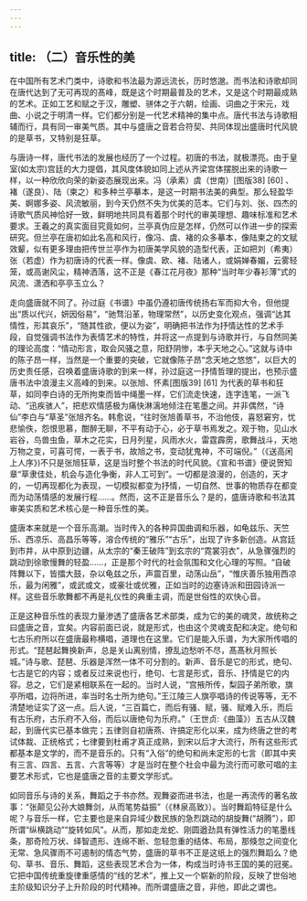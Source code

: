 ```yaml
---
---
---
```

title: （二）音乐性的美
---



在中国所有艺术门类中，诗歌和书法最为源远流长，历时悠邈。而书法和诗歌却同在唐代达到了无可再现的髙峰，既是这个时期最普及的艺术，又是这个时期最成熟的艺术。正如工艺和赋之于汉，雕塑、骈体之于六朝，绘画、词曲之于宋元，戏曲、小说之于明清一样。它们都分别是一代艺术精神的集中点。唐代书法与诗歌相辅而行，具有同一审美气质。其中与盛唐之音若合符契、共同体现出盛唐时代风貌的是草书，又特别是狂草。

与唐诗一样，唐代书法的发展也经历了一个过程。初唐的书法，就极漂亮。由于皇室(如太宗)宫廷的大力提倡，其风度体貌如同上述从齐梁宫体摆脱出来的诗歌一样，以一种欣欣向荣的新姿态展现出来。冯（承素）虞（世南）[图版38] [60] 、褚（遂良）、陆（柬之）和多种兰亭摹本，是这一时期书法美的典型。那么轻盈华美、婀娜多姿、风流敏丽，到今天仍然不失为优美的范本。它们与刘、张、四杰的诗歌气质风神恰好一致，鲜明地共同具有着那个时代的审美理想、趣味标准和艺术要求。王羲之的真实面目究竟如何，兰亭真伪应是怎样，仍然可以作进一步的探索研究。但兰亭在唐初如此名高和风行，像冯、虞、褚的众多摹本，像陆柬之的文赋效颦，似有更多理由把传世兰亭作为初唐美学风貌的造型代表，正如把刘（希夷）张（若虚）作为初唐诗的代表一样。像虞、欧、褚、陆诸人，或娟婵春媚，云雾轻笼，或高谢风尘，精神洒落，这不正是《春江花月夜》那种“当时年少春衫薄”式的风流、潇洒和亭亭玉立么？

走向盛唐就不同了。孙过庭《书谱》中虽仍遵初唐传统扬右军而抑大令，但他提出“质以代兴，妍因俗易”，“驰骛沿革，物理常然”，以历史变化观点，强调“达其情性，形其哀乐”，“随其性欲，便以为姿”，明确把书法作为抒情达性的艺术手段，自觉强调书法作为表情艺术的特性，并将这一点提到与诗歌并行，与自然同美的理论高度：“情动形言，取会风骚之意，阳舒阴惨，本乎天地之心。”这就与诗中的陈子昂一样，当然是一个重要的突破，它就像陈子昂“念天地之悠悠”，以巨大的历史责任感，召唤着盛唐诗歌的到来一样，孙过庭这一抒情哲理的提出，也预示盛唐书法中浪漫主义高峰的到来。以张旭、怀素[图版39] [61] 为代表的草书和狂草，如同李白诗的无所拘束而皆中绳墨一样，它们流走快速，连字连笔，一派飞动、“迅疾骇人”，把悲欢情感极为痛快淋漓地倾注在笔墨之间。并非偶然，“诗仙”李白与“草圣”张旭齐名。韩愈说，“往时张旭善草书，不治他伎，喜怒窘穷，忧悲愉佚，怨恨思慕，酣醉无聊，不平有动于心，必于草书焉发之。观于物，见山水岩谷，鸟兽虫鱼，草木之花实，日月列星，风雨水火，雷霆霹雳，歌舞战斗，天地万物之变，可喜可愕，一表于书，故旭之书，变动犹鬼神，不可端倪。”（《送高闲上人序》)不只是张旭狂草，这是当时整个书法的时代风貌。《宣和书谱》便说贺知章“草隶佳处，机会与造化争衡，非人工可到”。一切都是浪漫的，创造的，天才的，一切再现都化为表现，一切模拟都变为抒情，一切自然、世事的物质存在都变而为动荡情感的发展行程……。然而，这不正是音乐么？是的，盛唐诗歌和书法其审美实质和艺术核心是一种音乐性的美。

盛唐本来就是一个音乐高潮。当时传入的各种异国曲调和乐器，如龟兹乐、天竺乐、西凉乐、高昌乐等等，溶合传统的“雅乐”“古乐”，出现了许多新创造。从宫廷到市井，从中原到边疆，从太宗的“秦王破阵”到玄宗的“霓裳羽衣”，从急骤强烈的跳动到徐歌慢舞的轻盈……，正是那个时代的社会氛围和文化心理的写照。“自破阵舞以下，皆擂大鼓，杂以龟兹之乐，声震百里，动荡山岳”，“惟庆善乐独用西凉乐，最为闲雅”，或武或文，或豪壮或优雅，正如当时的边塞诗派和田园诗派一样。这些音乐歌舞都不再是礼仪性的典重主调，而是世俗性的欢快心音。

正是这种音乐性的表现力量渗透了盛唐各艺术部类，成为它的美的魂灵，故统称之曰盛唐之音，宜矣。内容前面已说，就是形式，也由这个灵魂支配和决定。绝句和七古乐府所以在盛唐最称横唱，道理也在这里。它们是能入乐谱，为大家所传唱的形式。“琵琶起舞换新声，总是关山离别情，撩乱边愁听不尽，髙髙秋月照长城。”诗与歌、琵琶、乐器是浑然一体不可分割的。新声、音乐是它的形式，绝句、七古是它的内容；或者反过来说也行，绝句、七言是形式，音乐、抒情是它的内容。总之，它们是紧相联系在一起的。当时人说，“宫掖所传，梨园子弟所歌，旗亭所唱，边将所进，率当时名士所为绝句。”王江陵三人旗亭唱诗的传说等等，无不清楚地证实了这一点。后人说，“三百篇亡，而后有骚、赋，骚、赋难入乐，而后有古乐府，古乐府不入俗，而后以唐绝句为乐府。”（王世贞:《曲藻》）五古从汉魏起，到唐代实已基本做完；五律则自初唐燕、许搞定形化以来，成为终唐之世的考试体裁、正统格式；七律要到杜甫才真正成熟，到宋以后才大流行，所有这些形式都基本是文学的，而不是音乐的。只有“入俗”的绝句和尚未定形的七言（即其中夹有三言、四言、五言、六言等等）才是当时在整个社会中最为流行而可歌可唱的主要艺术形式，它也是盛唐之音的主要文学形式。

如同音乐与诗的关系，舞蹈之于书亦然。观舞姿而进书法，也是一再流传的著名故事：“张颠见公孙大娘舞剑，从而笔势益振”（《林泉高致》）。当时舞蹈特征是什么呢？与音乐一样，它主要也是来自异域少数民族的急烈跳动的胡旋舞(“胡腾”），即所谓“纵横跳动”“旋转如风”。从而，那如走龙蛇、刚圆遒劲具有弹性活力的笔墨线条，那奇险万状、绎智遗形、连绵不断、忽轻忽重的结体、布局，那倏忽之间变化无常、急风骤雨不可遏制的情态气势，盛唐的草书不正是这纸上的强烈舞蹈么？绝句、草书、音乐、舞蹈，这些表现艺术合为一体，构成当时诗书王国的美的冠冕。它把中国传统重旋律重感情的“线的艺术”，推上又一个崭新的阶段，反映了世俗地主阶级知识分子上升阶段的时代精神。而所谓盛唐之音，非他，即此之谓也。